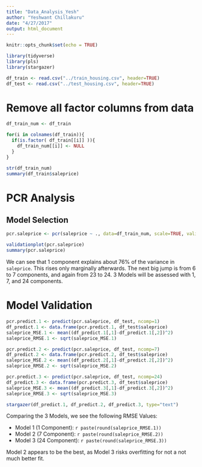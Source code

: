 ```yaml
---
title: "Data_Analysis_Yesh"
author: "Yeshwant Chillakuru"
date: "4/27/2017"
output: html_document
---
```


```r
knitr::opts_chunk$set(echo = TRUE)
```

```r
library(tidyverse)
library(pls)
library(stargazer)

df_train <- read.csv("../train_housing.csv", header=TRUE)
df_test <- read.csv("../test_housing.csv", header=TRUE)
```

# Remove all factor columns from data
```r
df_train_num <- df_train

for(i in colnames(df_train)){
  if(is.factor( df_train[[i]] )){
    df_train_num[[i]] <- NULL
  }
}

str(df_train_num)
summary(df_train$saleprice)
```


# PCR Analysis

## Model Selection
```r

pcr.saleprice <- pcr(saleprice ~ ., data=df_train_num, scale=TRUE, validation="CV")

validationplot(pcr.saleprice)
summary(pcr.saleprice)
```

We can see that 1 component explains about 76% of the variance in `saleprice`. This rises only marginally afterwards. The next big jump is from 6 to 7 components, and again from 23 to 24. 3 Models will be assessed with 1, 7, and 24 components.

# Model Validation
```r

pcr.predict.1 <- predict(pcr.saleprice, df_test, ncomp=1)
df_predict.1 <- data.frame(pcr.predict.1, df_test$saleprice)
saleprice_MSE.1 <- mean((df_predict.1[,1]-df_predict.1[,2])^2)
saleprice_RMSE.1 <- sqrt(saleprice_MSE.1)

pcr.predict.2 <- predict(pcr.saleprice, df_test, ncomp=7)
df_predict.2 <- data.frame(pcr.predict.2, df_test$saleprice)
saleprice_MSE.2 <- mean((df_predict.2[,1]-df_predict.2[,2])^2)
saleprice_RMSE.2 <- sqrt(saleprice_MSE.2)

pcr.predict.3 <- predict(pcr.saleprice, df_test, ncomp=24)
df_predict.3 <- data.frame(pcr.predict.3, df_test$saleprice)
saleprice_MSE.3 <- mean((df_predict.3[,1]-df_predict.3[,2])^2)
saleprice_RMSE.3 <- sqrt(saleprice_MSE.3)

stargazer(df_predict.1, df_predict.2, df_predict.3, type="text")
```

Comparing the 3 Models, we see the following RMSE Values:

  * Model 1 (1 Component): `r paste(round(saleprice_RMSE.1))`
  * Model 2 (7 Component): `r paste(round(saleprice_RMSE.2))`
  * Model 3 (24 Component): `r paste(round(saleprice_RMSE.3))`

Model 2 appears to be the best, as Model 3 risks overfitting for not a not much better fit.















